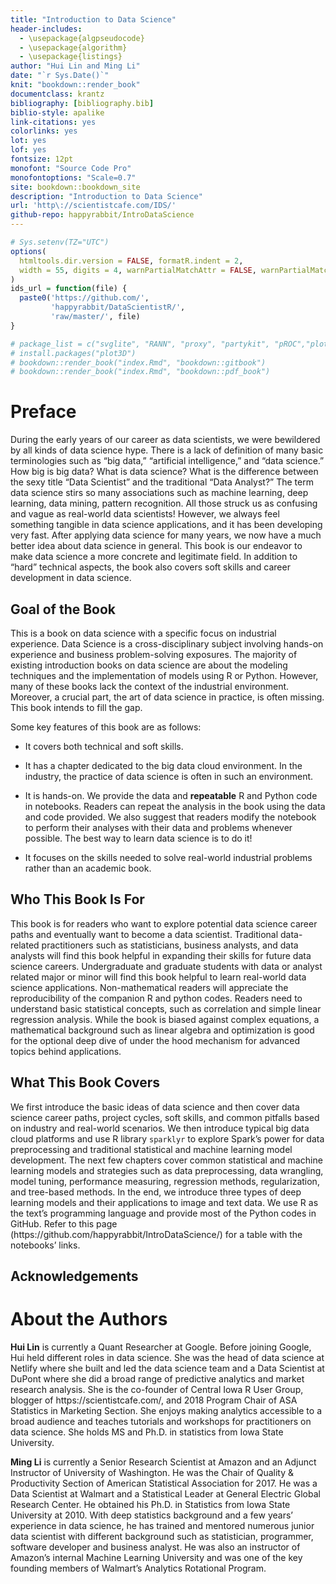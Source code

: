 ```yaml
--- 
title: "Introduction to Data Science"
header-includes:
  - \usepackage{algpseudocode}
  - \usepackage{algorithm}
  - \usepackage{listings}
author: "Hui Lin and Ming Li"
date: "`r Sys.Date()`"
knit: "bookdown::render_book"
documentclass: krantz
bibliography: [bibliography.bib]
biblio-style: apalike
link-citations: yes
colorlinks: yes
lot: yes
lof: yes
fontsize: 12pt
monofont: "Source Code Pro"
monofontoptions: "Scale=0.7"
site: bookdown::bookdown_site
description: "Introduction to Data Science"
url: 'http\://scientistcafe.com/IDS/'
github-repo: happyrabbit/IntroDataScience
---
```


```r
# Sys.setenv(TZ="UTC")
options(
  htmltools.dir.version = FALSE, formatR.indent = 2,
  width = 55, digits = 4, warnPartialMatchAttr = FALSE, warnPartialMatchDollar = FALSE
)
ids_url = function(file) {
  paste0('https://github.com/',
         'happyrabbit/DataScientistR/',
         'raw/master/', file)
}

# package_list = c("svglite", "RANN", "proxy", "partykit", "pROC","plot3D")
# install.packages("plot3D")
# bookdown::render_book("index.Rmd", "bookdown::gitbook")
# bookdown::render_book("index.Rmd", "bookdown::pdf_book")
```

# Preface{-}

During the early years of our career as data scientists, we were bewildered by all kinds of data science hype. There is a lack of definition of many basic terminologies such as "big data," "artificial intelligence," and "data science." How big is big data? What is data science? What is the difference between the sexy title "Data Scientist" and the traditional "Data Analyst?" The term data science stirs so many associations such as machine learning, deep learning, data mining, pattern recognition. All those struck us as confusing and vague as real-world data scientists! However, we always feel something tangible in data science applications, and it has been developing very fast. After applying data science for many years, we now have a much better idea about data science in general. This book is our endeavor to make data science a more concrete and legitimate field. In addition to "hard" technical aspects, the book also covers soft skills and career development in data science. 

## Goal of the Book {-}

This is a book on data science with a specific focus on industrial experience. Data Science is a cross-disciplinary subject involving hands-on experience and business problem-solving exposures. The majority of existing introduction books on data science are about the modeling techniques and the implementation of models using R or Python. However, many of these books lack the context of the industrial environment. Moreover, a crucial part, the art of data science in practice, is often missing. This book intends to fill the gap.

Some key features of this book are as follows:

- It covers both technical and soft skills.

- It has a chapter dedicated to the big data cloud environment. In the industry, the practice of data science is often in such an environment.

- It is hands-on. We provide the data and **repeatable** R and Python code in notebooks. Readers can repeat the analysis in the book using the data and code provided. We also suggest that readers modify the notebook to perform their analyses with their data and problems whenever possible. The best way to learn data science is to do it!

- It focuses on the skills needed to solve real-world industrial problems rather than an academic book.

## Who This Book Is For {-}

This book is for readers who want to explore potential data science career paths and eventually want to become a data scientist. Traditional data-related practitioners such as statisticians, business analysts, and data analysts will find this book helpful in expanding their skills for future data science careers. Undergraduate and graduate students with data or analyst related major or minor will find this book helpful to learn real-world data science applications. Non-mathematical readers will appreciate the reproducibility of the companion R and python codes. Readers need to understand basic statistical concepts, such as correlation and simple linear regression \index{linear regression} analysis. While the book is biased against complex equations, a mathematical background such as linear algebra and optimization is good for the optional deep dive of under the hood mechanism for advanced topics behind applications.

## What This Book Covers {-}

We first introduce the basic ideas of data science and then cover data science career paths, project cycles, soft skills, and common pitfalls based on industry and real-world scenarios. We then introduce typical big data cloud platforms and use R library `sparklyr` \index{sparklyr} to explore Spark's power for data preprocessing and traditional statistical and machine learning model development. The next few chapters cover common statistical and machine learning models and strategies such as data preprocessing, data wrangling, model tuning, performance measuring, regression methods, regularization, and tree-based methods. In the end, we introduce three types of deep learning models and their applications to image and text data. We use R as the text's programming language and provide most of the Python codes in GitHub. Refer to this page (https://github.com/happyrabbit/IntroDataScience/) for a table with the notebooks' links.  

## Acknowledgements  {-}

# About the Authors {-}

**Hui Lin** is currently a Quant Researcher at Google. Before joining Google, Hui held
different roles in data science. She was the head of data science at Netlify where she built
and led the data science team and a Data Scientist at DuPont where she did a broad range
of predictive analytics and market research analysis. She is the co-founder of Central
Iowa R User Group, blogger of https://scientistcafe.com/, and 2018 Program Chair of
ASA Statistics in Marketing Section. She enjoys making analytics accessible to a broad
audience and teaches tutorials and workshops for practitioners on data science. She holds
MS and Ph.D. in statistics from Iowa State University.

**Ming Li** is currently a Senior Research Scientist at Amazon and an Adjunct Instructor of University of Washington. He was the Chair of Quality & Productivity Section of American Statistical Association for 2017. He was a Data Scientist at Walmart and a Statistical Leader at General Electric Global Research Center. He obtained his Ph.D. in Statistics from Iowa State University at 2010. With deep statistics background and a few years’ experience in data science, he has trained and mentored numerous junior data scientist with different background such as statistician, programmer, software developer and business analyst. He was also an instructor of Amazon’s internal Machine Learning University and was one of the key founding members of Walmart’s Analytics Rotational Program.

